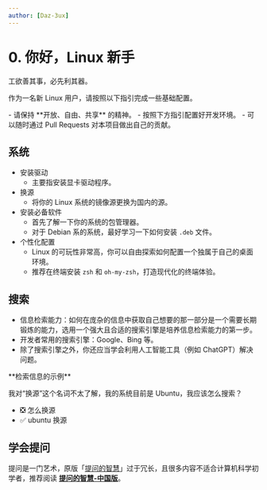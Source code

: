 ```yaml
---
author: [Daz-3ux]
---
```


# 0. 你好，Linux 新手

工欲善其事，必先利其器。

作为一名新 Linux 用户，请按照以下指引完成一些基础配置。

<Callout>
- 请保持 **开放、自由、共享** 的精神。
- 按照下方指引配置好开发环境。
- 可以随时通过 Pull Requests 对本项目做出自己的贡献。
</Callout>

## 系统

- 安装驱动
  - 主要指安装显卡驱动程序。
- 换源
  - 将你的 Linux 系统的镜像源更换为国内的源。
- 安装必备软件
  - 首先了解一下你的系统的包管理器。
  - 对于 Debian 系的系统，最好学习一下如何安装 `.deb` 文件。
- 个性化配置
  - Linux 的可玩性非常高，你可以自由探索如何配置一个独属于自己的桌面环境。
  - 推荐在终端安装 `zsh` 和 `oh-my-zsh`，打造现代化的终端体验。

## 搜索

- 信息检索能力：如何在庞杂的信息中获取自己想要的那一部分是一个需要长期锻炼的能力，选用一个强大且合适的搜索引擎是培养信息检索能力的第一步。
- 开发者常用的搜索引擎：Google、Bing 等。
- 除了搜索引擎之外，你还应当学会利用人工智能工具（例如 ChatGPT）解决问题。

<Callout type='info'>
**检索信息的示例**

我对“换源”这个名词不太了解，我的系统目前是 Ubuntu，我应该怎么搜索？

- ❎ 怎么换源
- ✅ ubuntu 换源
</Callout>

## 学会提问

提问是一门艺术，原版「[提问的智慧](https://lug.ustc.edu.cn/wiki/doc/smart-questions/)」过于冗长，且很多内容不适合计算机科学初学者，推荐阅读 [**提问的智慧-中国版**](https://mp.weixin.qq.com/s/q461so9lWk4FKJGZ-p7Vcg)。
